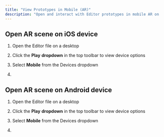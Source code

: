 ```yaml
---
title: "View Prototypes in Mobile (AR)"
description: "Open and interact with Editor prototypes in mobile AR on iOS or Android devices. "
---
```


## Open AR scene on iOS device

1. Open the Editor file on a desktop

2. Click the **Play** **dropdown** in the top toolbar to view device options

3. Select **Mobile** from the Devices dropdown

4.

## Open AR scene on Android device

1. Open the Editor file on a desktop

2. Click the **Play** **dropdown** in the top toolbar to view device options

3. Select **Mobile** from the Devices dropdown

4.